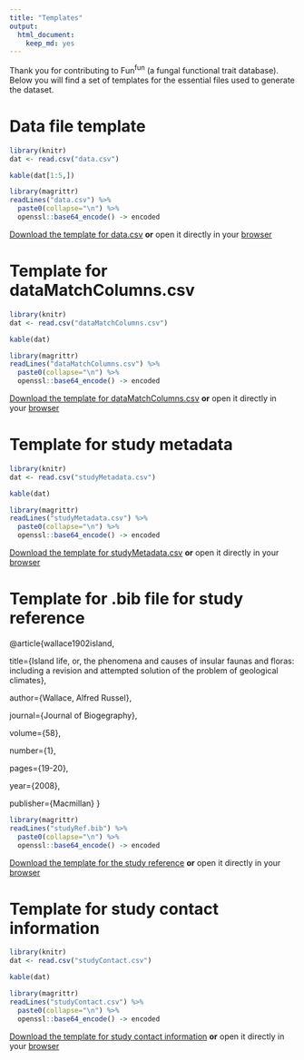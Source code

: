 ```yaml
---
title: "Templates"
output: 
  html_document: 
    keep_md: yes
---
```


Thank you for contributing to Fun<sup>fun</sup> (a fungal functional trait database). Below you will find a set of templates for the essential files used to generate the dataset.

# Data file template


```r
library(knitr)
dat <- read.csv("data.csv")

kable(dat[1:5,])
```

```r
library(magrittr)
readLines("data.csv") %>% 
  paste0(collapse="\n") %>% 
  openssl::base64_encode() -> encoded
```


[Download the template for data.csv](`r sprintf('data:text/csv;base64,%s', encoded)`) **or** open it directly in your  <a download="dataMatchColumns.csv" href="`r sprintf('data:application/csv;base64,%s', encoded)`">browser</a>



# Template for dataMatchColumns.csv


```r
library(knitr)
dat <- read.csv("dataMatchColumns.csv")

kable(dat)
```

```r
library(magrittr)
readLines("dataMatchColumns.csv") %>% 
  paste0(collapse="\n") %>% 
  openssl::base64_encode() -> encoded
```

[Download the template for dataMatchColumns.csv](`r sprintf('data:text/csv;base64,%s', encoded)`) **or** open it directly in your  <a download="dataMatchColumns.csv" href="`r sprintf('data:application/csv;base64,%s', encoded)`">browser</a>



# Template for study metadata


```r
library(knitr)
dat <- read.csv("studyMetadata.csv")

kable(dat)
```

```r
library(magrittr)
readLines("studyMetadata.csv") %>% 
  paste0(collapse="\n") %>% 
  openssl::base64_encode() -> encoded
```

[Download the template for studyMetadata.csv](`r sprintf('data:text/csv;base64,%s', encoded)`) **or** open it directly in your  <a download="dataMatchColumns.csv" href="`r sprintf('data:application/csv;base64,%s', encoded)`">browser</a>



# Template for .bib file for study reference


@article{wallace1902island,


  title={Island life, or, the phenomena and causes of insular faunas and floras: including a revision and attempted solution of the problem of geological climates},
  
  
  author={Wallace, Alfred Russel},
  
  
  journal={Journal of Biogegraphy},
  
  
  volume={58},
  
  
  number={1},
  
  
  pages={19-20},
  
  
  year={2008},
  
  
  publisher={Macmillan}
}


```r
library(magrittr)
readLines("studyRef.bib") %>% 
  paste0(collapse="\n") %>% 
  openssl::base64_encode() -> encoded
```

[Download the template for the study reference](`r sprintf('data:text/csv;base64,%s', encoded)`) **or** open it directly in your  <a download="dataMatchColumns.csv" href="`r sprintf('data:application/csv;base64,%s', encoded)`">browser</a>



# Template for study contact information


```r
library(knitr)
dat <- read.csv("studyContact.csv")

kable(dat)
```

```r
library(magrittr)
readLines("studyContact.csv") %>% 
  paste0(collapse="\n") %>% 
  openssl::base64_encode() -> encoded
```


[Download the template for study contact information](`r sprintf('data:text/csv;base64,%s', encoded)`) **or** open it directly in your  <a download="dataMatchColumns.csv" href="`r sprintf('data:application/csv;base64,%s', encoded)`">browser</a>
  